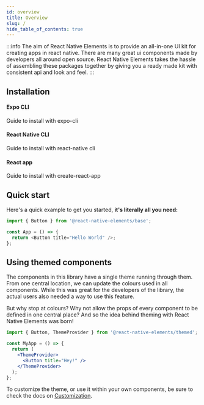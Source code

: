 ```yaml
---
id: overview
title: Overview
slug: /
hide_table_of_contents: true
---
```



:::info
The aim of React Native Elements is to provide an all-in-one UI kit for creating apps in react native. There are many great ui components made by developers all around open source. React Native Elements takes the hassle of assembling these packages together by giving you a ready made kit with consistent api and look and feel.
:::

## Installation

<div class="container" style={{ padding: 0 }}>
  <div class="row is-multiline">
    <div class="col col--4">
      <Link
        class="card"
        to="installation#using-expo"
        style={{ height: '100%' }}
      >
        <div class="card__body position-relative">
          <h4>
            Expo CLI
            <SiExpo class="card__icon" />
          </h4>
          <p>Guide to install with expo-cli</p>
        </div>
      </Link>
    </div>
    <div class="col col--4">
      <Link class="card" to="installation" style={{ height: '100%' }}>
        <div class="card__body  position-relative">
          <h4>
            React Native CLI <SiReact class="card__icon" />
          </h4>
          <p>Guide to install with react-native cli</p>
        </div>
      </Link>
    </div>
    <div class="col col--4">
      <Link
        class="card"
        to="installation#using-on-web"
        style={{ height: '100%' }}
      >
        <div class="card__body">
          <h4>React app</h4>
          <p>Guide to install with create-react-app</p>
        </div>
      </Link>
    </div>
  </div>
</div>

## Quick start

Here's a quick example to get you started, **it's literally all you need:**

```ts
import { Button } from '@react-native-elements/base';

const App = () => {
  return <Button title="Hello World" />;
};
```

## Using themed components

The components in this library have a single theme running through them. From
one central location, we can update the colours used in all components. While
this was great for the developers of the library, the actual users also needed a
way to use this feature.

But why stop at colours? Why not allow the props of every component to be
defined in one central place? And so the idea behind theming with React Native
Elements was born!

```jsx
import { Button, ThemeProvider } from '@react-native-elements/themed';

const MyApp = () => {
  return (
    <ThemeProvider>
      <Button title="Hey!" />
    </ThemeProvider>
  );
};
```

To customize the theme, or use it within your own components, be sure to check
the docs on [Customization](customization).
